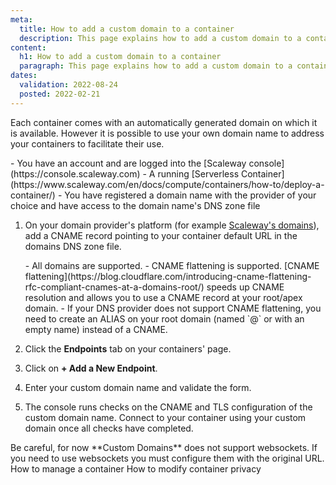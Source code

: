 ```yaml
---
meta:
  title: How to add a custom domain to a container
  description: This page explains how to add a custom domain to a container
content:
  h1: How to add a custom domain to a container
  paragraph: This page explains how to add a custom domain to a container
dates:
  validation: 2022-08-24
  posted: 2022-02-21
---
```


Each container comes with an automatically generated domain on which it is available. However it is possible to use your own domain name to address your containers to facilitate their use.

<Message type="requirement">
  - You have an account and are logged into the [Scaleway console](https://console.scaleway.com)
  - A running [Serverless Container](https://www.scaleway.com/en/docs/compute/containers/how-to/deploy-a-container/)
  - You have registered a domain name with the provider of your choice and have access to the domain name's DNS zone file
</Message>

1. On your domain provider's platform (for example [Scaleway's domains](/network/domains-and-dns/how-to/manage-dns-records/)), add a CNAME record pointing to your container default URL in the domains DNS zone file.
    <Lightbox src="scaleway-dns-cname.webp" alt="" />

    <Message type="note">
      - All domains are supported.
      - CNAME flattening is supported. [CNAME flattening](https://blog.cloudflare.com/introducing-cname-flattening-rfc-compliant-cnames-at-a-domains-root/) speeds up CNAME resolution and allows you to use a CNAME record at your root/apex domain.
      - If your DNS provider does not support CNAME flattening, you need to create an ALIAS on your root domain (named `@` or with an empty name) instead of a CNAME.
    </Message>
2. Click the **Endpoints** tab on your containers' page.
    <Lightbox src="scaleway-containers-domain.webp" alt="" />
3. Click on **+ Add a New Endpoint**.
4. Enter your custom domain name and validate the form.
5. The console runs checks on the CNAME and TLS configuration of the custom domain name. Connect to your container using your custom domain once all checks have completed.
    <Lightbox src="scaleway-containers-endpoint-added.webp" alt="" />

<Message type="note">
  Be careful, for now **Custom Domains** does not support websockets. If you need to use websockets you must configure them with the original URL.
</Message>


<Navigation title="See Also">
  <PreviousButton to="/compute/containers/how-to/manage-a-container/">How to manage a container</PreviousButton>
  <NextButton to="/compute/containers/how-to/modify-container-privacy/">How to modify container privacy</NextButton>
</Navigation>
